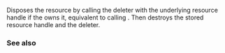 {{cpp/experimental/unique_resource/title|~unique_resource}}
{{cpp/experimental/unique_resource/navbar}}

{{ddcl | since=libfund_ts_3 |
~unique_resource();
}}

Disposes the resource by calling the deleter with the underlying resource handle if the {{tt|unique_resource}} owns it, equivalent to calling {{lc|reset()}}. Then destroys the stored resource handle and the deleter.

===See also===
{{dsc begin}}
{{dsc inc | cpp/experimental/unique_resource/dsc reset}}
{{dsc inc | cpp/memory/unique_ptr/dsc destructor}}
{{dsc end}}

{{langlinks|ja|zh}}
